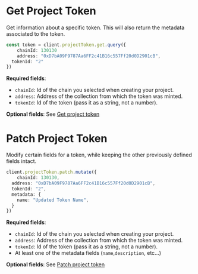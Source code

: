 # Get Project Token

Get information about a specific token. This will also return the metadata associated to the token.

```typescript
const token = client.projectToken.get.query({
	chainId: 130130
	address: "0xD7bA09F9787Aa6FF2c41B16c557Ff20d0D2901cB",
  tokenId: "2"
})
```

**Required fields**:

- `chainId`:  Id of the chain you selected when creating your project.
- `address`: Address of the collection from which the token was minted.
- `tokenId`: Id of the token (pass it as a string, not a number).

**Optional fields**: See [Get project token](ref:projecttoken-get)

# Patch Project Token

Modify certain fields for a token, while keeping the other previously defined fields intact.

```typescript
client.projectToken.patch.mutate({
	chainId: 130130,
  address: "0xD7bA09F9787Aa6FF2c41B16c557Ff20d0D2901cB",
  tokenId: "2",
  metadata: {
    name: "Updated Token Name",
  }
})
```

**Required fields**:

- `chainId`:  Id of the chain you selected when creating your project.
- `address`: Address of the collection from which the token was minted.
- `tokenId`:  Id of the token (pass it as a string, not a number).
- At least one of the metadata fields (`name`,`description`, etc...)

**Optional fields**: See [Patch project token](ref:projecttoken-patch)
